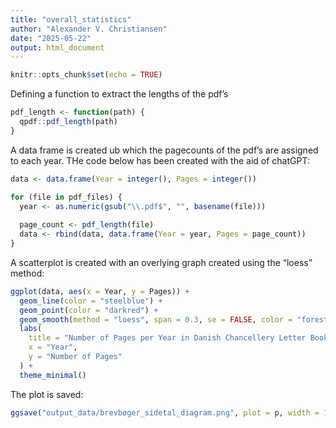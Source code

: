 ```yaml
---
title: "overall_statistics"
author: "Alexander V. Christiansen"
date: "2025-05-22"
output: html_document
---
```


```r
knitr::opts_chunk$set(echo = TRUE)
```

Defining a function to extract the lengths of the pdf's
```r
pdf_length <- function(path) {
  qpdf::pdf_length(path)
}
```

A data frame is created ub which the pagecounts of the pdf's are assigned to each year. THe code below has been created with the aid of chatGPT: 
```r

data <- data.frame(Year = integer(), Pages = integer())

for (file in pdf_files) {
  year <- as.numeric(gsub("\\.pdf$", "", basename(file)))
  
  page_count <- pdf_length(file)
  data <- rbind(data, data.frame(Year = year, Pages = page_count))
}
```

A scatterplot is created with an overlying graph created using the "loess" method: 
```r
ggplot(data, aes(x = Year, y = Pages)) +
  geom_line(color = "steelblue") +
  geom_point(color = "darkred") +
  geom_smooth(method = "loess", span = 0.3, se = FALSE, color = "forestgreen", linetype = "solid") +
  labs(
    title = "Number of Pages per Year in Danish Chancellery Letter Books (1550–1660)",
    x = "Year",
    y = "Number of Pages"
  ) +
  theme_minimal() 
```
The plot is saved: 
```r
ggsave("output_data/brevbøger_sidetal_diagram.png", plot = p, width = 10, height = 6, dpi = 300)
```

